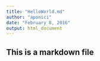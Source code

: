 ```yaml
---
title: "HelloWorld.md"
author: "aponici"
date: "February 8, 2016"
output: html_document
---
```


## This is a markdown file